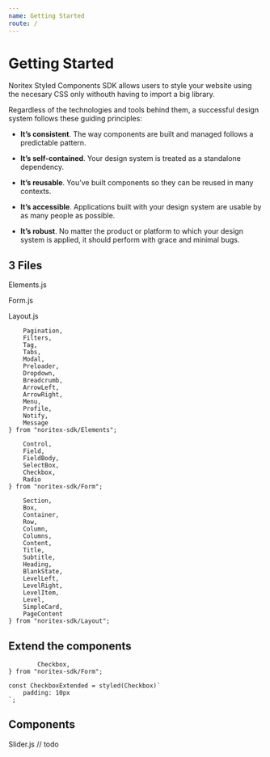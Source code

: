 ```yaml
---
name: Getting Started
route: /
---
```


# Getting Started

Noritex Styled Components SDK allows users to style your website using the necesary CSS only withouth having to import a big library.

Regardless of the technologies and tools behind them, a successful design system follows these guiding principles:

-   **It’s consistent**. The way components are built and managed follows a predictable pattern.

-   **It’s self-contained**. Your design system is treated as a standalone dependency.

-   **It’s reusable**. You’ve built components so they can be reused in many contexts.

-   **It’s accessible**. Applications built with your design system are usable by as many people as possible.

-   **It’s robust**. No matter the product or platform to which your design system is applied, it should perform with grace and minimal bugs.

## 3 Files

Elements.js

Form.js

Layout.js

        Pagination,
        Filters,
        Tag,
        Tabs,
        Modal,
        Preloader,
        Dropdown,
        Breadcrumb,
        ArrowLeft,
        ArrowRight,
        Menu,
        Profile,
        Notify,
        Message
    } from "noritex-sdk/Elements";

        Control,
        Field,
        FieldBody,
        SelectBox,
        Checkbox,
        Radio
    } from "noritex-sdk/Form";

        Section,
        Box,
        Container,
        Row,
        Column,
        Columns,
        Content,
        Title,
        Subtitle,
        Heading,
        BlankState,
        LevelLeft,
        LevelRight,
        LevelItem,
        Level,
        SimpleCard,
        PageContent
    } from "noritex-sdk/Layout";

## Extend the components

    	    Checkbox,
    } from "noritex-sdk/Form";

    const CheckboxExtended = styled(Checkbox)`
    	padding: 10px
    `;

## Components

Slider.js
// todo
